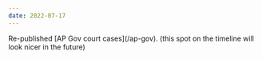```yaml
---
date: 2022-07-17
---
```


<div className="[&_a]:underline [&_a]:font-medium [&_a]:text-neutral-900">
  Re-published [AP Gov court cases](/ap-gov). (this spot on the timeline will
  look nicer in the future)
</div>
